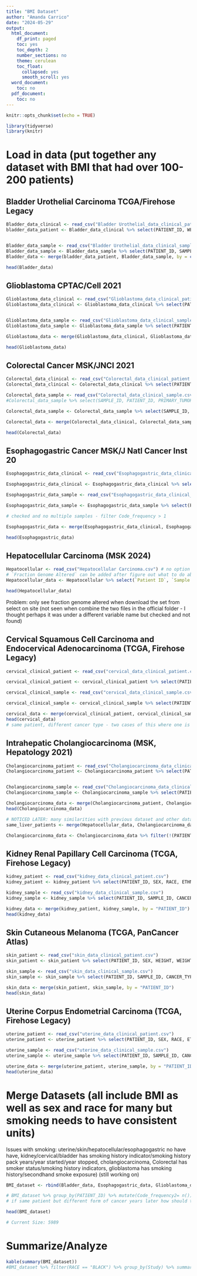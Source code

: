 ```yaml
---
title: "BMI Dataset"
author: "Amanda Carrico"
date: "2024-05-29"
output:
  html_document:
    df_print: paged
    toc: yes
    toc_depth: 2
    number_sections: no
    theme: cerulean
    toc_float:
      collapsed: yes
      smooth_scroll: yes
  word_document:
    toc: no
  pdf_document:
    toc: no
---
```


```r
knitr::opts_chunk$set(echo = TRUE)
```

```r
library(tidyverse)
library(knitr)
```

  

# Load in data (put together any dataset with BMI that had over 100-200 patients)

## Bladder Urothelial Carcinoma TCGA/Firehose Legacy
```r
Bladder_data_clinical <- read_csv("Bladder Urothelial_data_clinical_patient.csv")
bladder_data_patient <- Bladder_data_clinical %>% select(PATIENT_ID, WEIGHT, HEIGHT, SEX, RACE, ETHNICITY, SITE_OF_TUMOR_TISSUE, METASTATIC_SITE_PATIENT, TOBACCO_SMOKING_HISTORY_INDICATOR, SMOKING_PACK_YEARS, AGE, OS_STATUS, OS_MONTHS) %>% mutate(BMI = as.numeric(WEIGHT)/(as.numeric(HEIGHT)/100)^2, OS_STATUS = ifelse(OS_STATUS == "1:DECEASED", 1, 0), METASTATIC_SITE_PATIENT = ifelse(METASTATIC_SITE_PATIENT == "[Not Available]" | METASTATIC_SITE_PATIENT == "None", NA, METASTATIC_SITE_PATIENT), RACE = ifelse(RACE == "[Not Available]", NA, ifelse(RACE == "ASIAN", "Asian", RACE)), SEX = ifelse(SEX == "[Not Available]", NA, SEX), ETHNICITY = ifelse(ETHNICITY == "[Not Available]", NA, ETHNICITY), SMOKING_HISTORY = ifelse(TOBACCO_SMOKING_HISTORY_INDICATOR == "[Not Available]", NA, TOBACCO_SMOKING_HISTORY_INDICATOR), SMOKING_PACK_YEARS = ifelse(SMOKING_PACK_YEARS == "[Not Available]", NA, SMOKING_PACK_YEARS)) %>% select(-c(WEIGHT, HEIGHT, TOBACCO_SMOKING_HISTORY_INDICATOR)) %>% filter(!is.na(BMI)) %>% mutate(BMI_CATEGORIES = ifelse(BMI < 18.5, "Underweight", ifelse(BMI < 25, "Normal_Weight", ifelse(BMI < 30, "Overweight", "Obese"))))


Bladder_data_sample <- read_csv("Bladder Urothelial_data_clinical_sample.csv")
Bladder_data_sample <- Bladder_data_sample %>% select(PATIENT_ID, SAMPLE_ID, CANCER_TYPE, TMB_NONSYNONYMOUS) %>% group_by(PATIENT_ID) %>% mutate(Code_frequency= n(), TMB = TMB_NONSYNONYMOUS, Study = "Bladder Urothelial Carcinoma TCGA/Firehose Legacy", TUMOR_PURITY = NA, CANCER_TYPE = ifelse(CANCER_TYPE == "[Not Available]", NA, CANCER_TYPE)) %>% select(-TMB_NONSYNONYMOUS)
Bladder_data <- merge(bladder_data_patient, Bladder_data_sample, by = c("PATIENT_ID")) %>% filter(!(PATIENT_ID == "TCGA-DK-A1A6" & TMB == NA))

head(Bladder_data) 
```

## Glioblastoma CPTAC/Cell 2021
```r
Glioblastoma_data_clinical <- read_csv("Glioblastoma_data_clinical_patient.csv")
Glioblastoma_data_clinical <- Glioblastoma_data_clinical %>% select(PATIENT_ID, BMI, AGE, SEX, RACE, ETHNICITY, VITAL_STATUS, FOLLOW_UP_PERIOD, SMOKING_HISTORY) %>% mutate(OS_STATUS = ifelse(VITAL_STATUS == "Deceased", 1, 0), OS_MONTHS = substr(FOLLOW_UP_PERIOD, 1,2), RACE = ifelse(RACE == "[Not Available]", NA, ifelse(RACE == "White", "WHITE", RACE)), SMOKING_PACK_YEARS = NA, SEX = ifelse(SEX == "[Not Available]", NA, SEX), ETHNICITY = ifelse(ETHNICITY == "[Not Available]", NA, ifelse(ETHNICITY == "Hispanic or Latino", "HISPANIC OR LATINO", ifelse(ETHNICITY == "Not-Hispanic or Latino", "NOT HISPANIC OR LATINO", ETHNICITY))), BMI_CATEGORIES = ifelse(BMI < 18.5, "Underweight", ifelse(BMI < 25, "Normal_Weight", ifelse(BMI < 30, "Overweight", "Obese")))) %>% select(-c(FOLLOW_UP_PERIOD, VITAL_STATUS))


Glioblastoma_data_sample <- read_csv("Glioblastoma_data_clinical_sample.csv")
Glioblastoma_data_sample <- Glioblastoma_data_sample %>% select(PATIENT_ID, SAMPLE_ID, CANCER_TYPE, TMB_NONSYNONYMOUS, TUMOR_SITE_CURATED) %>% mutate(TMB = TMB_NONSYNONYMOUS, SITE_OF_TUMOR_TISSUE = TUMOR_SITE_CURATED, Study = "Glioblastoma CPTAC/Cell 2021", METASTATIC_SITE_PATIENT = NA, CANCER_TYPE = ifelse(CANCER_TYPE == "[Not Available]", NA, CANCER_TYPE)) %>% select(-c(TUMOR_SITE_CURATED, TMB_NONSYNONYMOUS)) %>% group_by(PATIENT_ID) %>% mutate(Code_frequency= n(), TUMOR_PURITY = NA) # checked and no patients with multiple samples

Glioblastoma_data <- merge(Glioblastoma_data_clinical, Glioblastoma_data_sample, by = c("PATIENT_ID"))

head(Glioblastoma_data)
```

## Colorectal Cancer MSK/JNCI 2021
```r
Colorectal_data_clinical <- read_csv("Colorectal_data_clinical_patient.csv")
Colorectal_data_clinical <- Colorectal_data_clinical %>% select(PATIENT_ID, BMI, RACE, SEX, AGE_AT_DX, OS_MET_STATUS, OS_MET_MONTHS, SMOKING_HISTORY) %>% mutate(OS_STATUS = ifelse(OS_MET_STATUS == "1:DECEASED", 1, 0), OS_MONTHS = OS_MET_MONTHS, AGE = AGE_AT_DX, ETHNICITY = NA, RACE = ifelse(RACE == "[Not Available]", NA, ifelse(RACE == "ASIAN-FAR EAST/INDIAN SUBCONT", "Asian", ifelse(RACE == "UNKNOWN_OTHER", "Other", ifelse(RACE == "NATIVE AMERICAN-AM IND/ALASKA", "AMERICAN INDIAN OR ALASKA NATIVE", RACE)))), SEX = ifelse(SEX == "[Not Available]", NA, SEX), SMOKING_PACK_YEARS = NA, BMI_CATEGORIES = ifelse(BMI < 18.5, "Underweight", ifelse(BMI < 25, "Normal_Weight", ifelse(BMI < 30 , "Overweight", "Obese")))) %>% select(-c(AGE_AT_DX, OS_MET_MONTHS, OS_MET_STATUS)) # met status and months also contained - survival from diagnosis of METS (but not the primary)

Colorectal_data_sample <- read_csv("Colorectal_data_clinical_sample.csv")
#Colorectal_data_sample %>% select(SAMPLE_ID, PATIENT_ID, PRIMARY_TUMOR_LOCATION, CANCER_TYPE, METASTATIC_SITE, CVR_TMB_SCORE, TUMOR_PURITY) %>% group_by(PATIENT_ID) %>% mutate(Code_frequency= n())  #checked and no multiple patients

Colorectal_data_sample <- Colorectal_data_sample %>% select(SAMPLE_ID, PATIENT_ID, PRIMARY_TUMOR_LOCATION, METASTATIC_SITE, CANCER_TYPE, CVR_TMB_SCORE, TUMOR_PURITY) %>% group_by(PATIENT_ID) %>% mutate(Code_frequency= n(), TMB = CVR_TMB_SCORE, CANCER_TYPE = ifelse(CANCER_TYPE == "[Not Available]", NA, CANCER_TYPE), SITE_OF_TUMOR_TISSUE = PRIMARY_TUMOR_LOCATION, Study = "Colorectal Cancer MSK/JNCI 2021", METASTATIC_SITE_PATIENT = ifelse(METASTATIC_SITE == "Not Applicable", NA, METASTATIC_SITE)) %>% select(-c(PRIMARY_TUMOR_LOCATION, CVR_TMB_SCORE, METASTATIC_SITE))

Colorectal_data <- merge(Colorectal_data_clinical, Colorectal_data_sample, by = c("PATIENT_ID"))

head(Colorectal_data)
```

## Esophagogastric Cancer MSK/J Natl Cancer Inst 20
```r
Esophagogastric_data_clinical <- read_csv("Esophagogastric_data_clinical_patient.csv")

Esophagogastric_data_clinical <- Esophagogastric_data_clinical %>% select(PATIENT_ID, AGE_AT_DIAGNOSIS, OS_STATUS, OS_MONTHS, BMI_CATEGORIES, SEX, RACE, ETHNICITY) %>% mutate(BMI = NA, BMI_CATEGORIES = ifelse(BMI_CATEGORIES == "Unknown", NA, BMI_CATEGORIES), RACE = ifelse(RACE == "[Not Available]", NA, ifelse(RACE == "White", "WHITE", ifelse(RACE == "Black or African AMERICAN", "BLACK OR AFRICAN AMERICAN", RACE))), SEX = ifelse(SEX == "[Not Available]", NA, SEX), ETHNICITY = ifelse(ETHNICITY == "[Not Available]", NA, ifelse(ETHNICITY == "Not Hispanic or Latino", "NOT HISPANIC OR LATINO", ifelse(ETHNICITY == "Hispanic or Latino", "HISPANIC OR LATINO", ifelse(ETHNICITY == "not reported", "Unknown", ETHNICITY)))), SMOKING_HISTORY = NA, SMOKING_PACK_YEARS = NA, OS_STATUS = ifelse(OS_STATUS == "1:DECEASED", 1, 0), AGE = AGE_AT_DIAGNOSIS) %>% select(-AGE_AT_DIAGNOSIS) # could not find cutoffs for BMI categories

Esophagogastric_data_sample <- read_csv("Esophagogastric_data_clinical_sample.csv")

Esophagogastric_data_sample <- Esophagogastric_data_sample %>% select(PATIENT_ID, SAMPLE_ID, CANCER_TYPE, TMB_NONSYNONYMOUS, PRIMARY_SITE, METASTATIC_SITE, TUMOR_PURITY, TMB_NONSYNONYMOUS) %>% mutate(SITE_OF_TUMOR_TISSUE = PRIMARY_SITE, TMB = TMB_NONSYNONYMOUS, METASTATIC_SITE_PATIENT = ifelse(METASTATIC_SITE == "Not Applicable", NA, METASTATIC_SITE)) %>% select(-c(PRIMARY_SITE, TMB_NONSYNONYMOUS, METASTATIC_SITE)) %>% group_by(PATIENT_ID) %>% mutate(Code_frequency= n(), Study = "Esophagogastric Cancer MSK/J Natl Cancer Inst 2023") 

# checked and no multiple samples - filter Code_frequency > 1

Esophagogastric_data <- merge(Esophagogastric_data_clinical, Esophagogastric_data_sample, by = c("PATIENT_ID"))

head(Esophagogastric_data)
```

## Hepatocellular Carcinoma (MSK 2024)
```r
Hepatocellular <- read_csv("Hepatocellular Carcinoma.csv") # no option to download full file
# `Fraction Genome Altered` can be added after figure out what to do about others
Hepatocellular_data <- Hepatocellular %>% select(`Patient ID`, `Sample ID`, `Cancer Type`, BMI, Age, Race, Sex, Ethnicity, `Metastatic Site`, `Overall Survival (Months)`, `Overall Survival Status`, `Primary Tumor Site`, `TMB (nonsynonymous)`, `Tumor Purity`) %>% mutate(PATIENT_ID = `Patient ID`, SAMPLE_ID = `Sample ID`, SEX = Sex, RACE = ifelse(Race == "[Not Available]", NA, ifelse(Race == "White", "WHITE", ifelse(Race == "Black", "BLACK OR AFRICAN AMERICAN", Race))), ETHNICITY = ifelse(Ethnicity == "Non-Spanish; Non-Hispanic" | Ethnicity == "South/Central America (except Brazil)" | Ethnicity == "Dominican Republic" | Ethnicity == "Cuban" | Ethnicity == "Other Spanish/Hispanic(incl European; excl Dom Rep" | Ethnicity == "Puerto Rican", "NOT HISPANIC OR LATINO", ifelse(Ethnicity == "Spanish  NOS; Hispanic NOS, Latino NOS", "HISPANIC OR LATINO", ifelse(Ethnicity == "Unknown whether Spanish or not", "Unknown", Ethnicity))), BMI_CATEGORIES = ifelse(BMI < 18.5, "Underweight", ifelse(BMI < 25, "Normal_Weight", ifelse(BMI < 30, "Overweight", "Obese"))), OS_STATUS = ifelse(`Overall Survival Status` == "1:DECEASED", 1, 0), OS_MONTHS = `Overall Survival (Months)`, SMOKING_HISTORY = NA, SMOKING_PACK_YEARS = NA, CANCER_TYPE = `Cancer Type`, SITE_OF_TUMOR_TISSUE = `Primary Tumor Site`, AGE = Age, TMB = `TMB (nonsynonymous)`, TUMOR_PURITY = `Tumor Purity`, TMB = `TMB (nonsynonymous)`, METASTATIC_SITE_PATIENT = ifelse(`Metastatic Site` == "Not Applicable", NA, `Metastatic Site`), Study = "Hepatocellular Carcinoma (MSK 2024)")  %>% select(-c(`Patient ID`, `Sample ID`, `Cancer Type`, Age, `Metastatic Site`, `Overall Survival (Months)`, `Overall Survival Status`, Sex, Race, Ethnicity, `Primary Tumor Site`, `TMB (nonsynonymous)`, `Tumor Purity`)) %>% group_by(PATIENT_ID) %>% mutate(Code_frequency= n()) 

head(Hepatocellular_data)
```

Problem: only see fraction genome altered when download the set from select on site (not seen when combine the two files in the official folder - I thought perhaps it was under a different variable name but checked and not found)


## Cervical Squamous Cell Carcinoma and Endocervical Adenocarcinoma (TCGA, Firehose Legacy)

```r
cervical_clinical_patient <- read_csv("cervical_data_clinical_patient.csv")

cervical_clinical_patient <- cervical_clinical_patient %>% select(PATIENT_ID, SEX, HEIGHT, WEIGHT, RACE, ETHNICITY, AGE, SITE_OF_TUMOR_TISSUE, OS_STATUS, OS_MONTHS, TOBACCO_SMOKING_HISTORY_INDICATOR, SMOKING_PACK_YEARS) %>% mutate(BMI = as.numeric(WEIGHT)/(as.numeric(HEIGHT)/100)^2, BMI_CATEGORIES = ifelse(BMI < 18.5, "Underweight", ifelse(BMI < 25, "Normal_Weight", ifelse(BMI < 30, "Overweight", "Obese"))), METASTATIC_SITE_PATIENT = NA, SMOKING_PACK_YEARS = ifelse(SMOKING_PACK_YEARS == "[Not Available]", NA, SMOKING_PACK_YEARS), SMOKING_HISTORY = ifelse(TOBACCO_SMOKING_HISTORY_INDICATOR == "[Not Available]", NA, TOBACCO_SMOKING_HISTORY_INDICATOR), TUMOR_PURITY = NA, RACE = ifelse(RACE == "[Not Available]", NA, ifelse(RACE == "ASIAN", "Asian", RACE)), SEX = ifelse(SEX == "[Not Available]", NA, SEX), ETHNICITY = ifelse(ETHNICITY == "[Not Available]", NA, ETHNICITY), Study = "Cervical Squamous Cell Carcinoma and Endocervical Adenocarcinoma (TCGA, Firehose Legacy)", OS_STATUS = ifelse(OS_STATUS == "1:DECEASED", 1, 0)) %>% select(-c(HEIGHT, WEIGHT, TOBACCO_SMOKING_HISTORY_INDICATOR))

cervical_clinical_sample <- read_csv("cervical_data_clinical_sample.csv")

cervical_clinical_sample <- cervical_clinical_sample %>% select(PATIENT_ID, SAMPLE_ID, CANCER_TYPE, TMB_NONSYNONYMOUS) %>% group_by(PATIENT_ID) %>% mutate(TMB = TMB_NONSYNONYMOUS, Code_frequency= n(), CANCER_TYPE = ifelse(CANCER_TYPE == "[Not Available]", NA, CANCER_TYPE)) %>% select(-TMB_NONSYNONYMOUS)

cervical_data <- merge(cervical_clinical_patient, cervical_clinical_sample, by = "PATIENT_ID") %>% filter(!(PATIENT_ID == "TCGA-HM-A6W2" & CANCER_TYPE == "Cervical Cancer, NOS" | PATIENT_ID == "TCGA-UC-A7PG" & CANCER_TYPE == "Cervical Cancer, NOS"))
head(cervical_data)
# same patient, different cancer type - two cases of this where one is a more specific form of cancer perhaps diagnosed later but all other numbers are the same
```

## Intrahepatic Cholangiocarcinoma (MSK, Hepatology 2021)

```r
Cholangiocarcinoma_patient <- read_csv("Cholangiocarcinoma_data_clinical_patient.csv")
Cholangiocarcinoma_patient <- Cholangiocarcinoma_patient %>% select(PATIENT_ID, AGE, SEX, BMI, OS_MONTHS, OS_STATUS, SMOKING_STATUS) %>% mutate(BMI_CATEGORIES = ifelse(BMI < 18.5, "Underweight", ifelse(BMI < 25, "Normal_Weight", ifelse(BMI < 30, "Overweight", "Obese"))), RACE = NA, TUMOR_PURITY = NA, SEX = ifelse(SEX == "[Not Available]", NA, SEX), ETHNICITY = NA, SITE_OF_TUMOR_TISSUE = "intrahepatic cholangiocarcinoma", METASTATIC_SITE_PATIENT = NA, CANCER_TYPE = "Liver", OS_STATUS = ifelse(OS_STATUS == "1:DECEASED", 1, 0), SMOKING_HISTORY = SMOKING_STATUS, SMOKING_PACK_YEARS = NA, Study = "Intrahepatic Cholangiocarcinoma (MSK, Hepatology 2021)") %>% select(-SMOKING_STATUS)


Cholangiocarcinoma_sample <- read_csv("Cholangiocarcinoma_data_clinical_sample.csv")
Cholangiocarcinoma_sample <- Cholangiocarcinoma_sample %>% select(PATIENT_ID, SAMPLE_ID, TMB_NONSYNONYMOUS) %>% mutate(TMB = TMB_NONSYNONYMOUS) %>% select(-TMB_NONSYNONYMOUS) %>% group_by(PATIENT_ID) %>% mutate(Code_frequency= n()) # none with more than one sample

Cholangiocarcinoma_data <- merge(Cholangiocarcinoma_patient, Cholangiocarcinoma_sample, by = "PATIENT_ID")
head(Cholangiocarcinoma_data)

# NOTICED LATER: many similarities with previous dataset and other dataset has more info (otherwise same when include info in this study - for about 200 cases)
same_liver_patients <- merge(Hepatocellular_data, Cholangiocarcinoma_data, by = "PATIENT_ID")

Cholangiocarcinoma_data <- Cholangiocarcinoma_data %>% filter(!(PATIENT_ID %in% same_liver_patients$PATIENT_ID))
```

## Kidney Renal Papillary Cell Carcinoma (TCGA, Firehose Legacy)

```r
kidney_patient <- read_csv("kidney_data_clinical_patient.csv")
kidney_patient <- kidney_patient %>% select(PATIENT_ID, SEX, RACE, ETHNICITY, AGE, OS_STATUS, OS_MONTHS, SITE_OF_TUMOR_TISSUE, HEIGHT, WEIGHT, SMOKING_PACK_YEARS, TOBACCO_SMOKING_HISTORY_INDICATOR) %>% mutate(BMI = as.numeric(WEIGHT)/(as.numeric(HEIGHT)/100)^2, BMI_CATEGORIES = ifelse(BMI < 18.5, "Underweight", ifelse(BMI < 25, "Normal_Weight", ifelse(BMI < 30, "Overweight", "Obese"))), RACE = ifelse(RACE == "[Not Available]", NA, ifelse(RACE == "ASIAN", "Asian", RACE)), SEX = ifelse(SEX == "[Not Available]", NA, SEX), ETHNICITY = ifelse(ETHNICITY == "[Not Available]", NA, ETHNICITY), OS_STATUS = ifelse(OS_STATUS == "1:DECEASED", 1, 0), SMOKING_PACK_YEARS = ifelse(SMOKING_PACK_YEARS == "[Not Available]", NA, SMOKING_PACK_YEARS), SMOKING_HISTORY = ifelse(TOBACCO_SMOKING_HISTORY_INDICATOR == "[Not Available]", NA, TOBACCO_SMOKING_HISTORY_INDICATOR), Study = "Kidney Renal Papillary Cell Carcinoma (TCGA, Firehose Legacy)", TUMOR_PURITY = NA, METASTATIC_SITE_PATIENT = NA) %>% select(-c(HEIGHT, WEIGHT, TOBACCO_SMOKING_HISTORY_INDICATOR))

kidney_sample <- read_csv("kidney_data_clinical_sample.csv")
kidney_sample <- kidney_sample %>% select(PATIENT_ID, SAMPLE_ID, CANCER_TYPE, TMB_NONSYNONYMOUS) %>% mutate(TMB = TMB_NONSYNONYMOUS, CANCER_TYPE = ifelse(CANCER_TYPE == "[Not Available]", NA, CANCER_TYPE)) %>% select(-TMB_NONSYNONYMOUS) %>% group_by(PATIENT_ID) %>% mutate(Code_frequency= n()) %>% filter(!(PATIENT_ID == "TCGA-UZ-A9PS" & is.na(TMB) == TRUE)) # one sample same patient but no other TMB/different data

kidney_data <- merge(kidney_patient, kidney_sample, by = "PATIENT_ID")
head(kidney_data)
```

## Skin Cutaneous Melanoma (TCGA, PanCancer Atlas)

```r
skin_patient <- read_csv("skin_data_clinical_patient.csv")
skin_patient <- skin_patient %>% select(PATIENT_ID, SEX, HEIGHT, WEIGHT, RACE, ETHNICITY, AGE, METASTATIC_SITE_PATIENT, TUMOR_SITE, OS_STATUS, OS_MONTHS) %>% mutate(BMI = as.numeric(WEIGHT)/(as.numeric(HEIGHT)/100)^2, BMI_CATEGORIES = ifelse(BMI < 18.5, "Underweight", ifelse(BMI < 25, "Normal_Weight", ifelse(BMI < 30, "Overweight", "Obese"))), RACE = ifelse(RACE == "[Not Available]", NA, ifelse(RACE == "ASIAN", "Asian", RACE)), SEX = ifelse(SEX == "[Not Available]", NA, SEX), ETHNICITY = ifelse(ETHNICITY == "[Not Available]", NA, ETHNICITY), OS_STATUS = ifelse(OS_STATUS == "1:DECEASED", 1, 0), METASTATIC_SITE_PATIENT =  ifelse(METASTATIC_SITE_PATIENT == "[Not Available]", NA, METASTATIC_SITE_PATIENT), SMOKING_HISTORY = NA, SMOKING_PACK_YEARS = NA, SITE_OF_TUMOR_TISSUE = TUMOR_SITE, TUMOR_PURITY = NA, Study = "Skin Cutaneous Melanoma (TCGA, PanCancer Atlas)") %>% select(-c(HEIGHT, WEIGHT, TUMOR_SITE))

skin_sample <- read_csv("skin_data_clinical_sample.csv")
skin_sample <- skin_sample %>% select(PATIENT_ID, SAMPLE_ID, CANCER_TYPE, TMB_NONSYNONYMOUS) %>% mutate(TMB = TMB_NONSYNONYMOUS, CANCER_TYPE = ifelse(CANCER_TYPE == "[Not Available]", NA, CANCER_TYPE)) %>% select(-TMB_NONSYNONYMOUS) %>% group_by(PATIENT_ID) %>% mutate(Code_frequency= n()) %>% filter(!((Code_frequency > 1 & is.na(TMB) == TRUE & is.na(CANCER_TYPE) == TRUE)|(PATIENT_ID == "TCGA-ER-A19T" & is.na(CANCER_TYPE) == TRUE)|(PATIENT_ID == "TCGA-ER-A2NF" & is.na(CANCER_TYPE) == TRUE)))

skin_data <- merge(skin_patient, skin_sample, by = "PATIENT_ID")
head(skin_data)
```

## Uterine Corpus Endometrial Carcinoma (TCGA, Firehose Legacy)

```r
uterine_patient <- read_csv("uterine_data_clinical_patient.csv")
uterine_patient <- uterine_patient %>% select(PATIENT_ID, SEX, RACE, ETHNICITY, HEIGHT, WEIGHT, AGE, OS_STATUS, OS_MONTHS, SITE_OF_TUMOR_TISSUE) %>% mutate(BMI = as.numeric(WEIGHT)/(as.numeric(HEIGHT)/100)^2, BMI_CATEGORIES = ifelse(BMI < 18.5, "Underweight", ifelse(BMI < 25, "Normal_Weight", ifelse(BMI < 30, "Overweight", "Obese"))), RACE = ifelse(RACE == "[Not Available]", NA, ifelse(RACE == "ASIAN", "Asian", RACE)), SEX = ifelse(SEX == "[Not Available]", NA, SEX), ETHNICITY = ifelse(ETHNICITY == "[Not Available]", NA, ETHNICITY), OS_STATUS = ifelse(OS_STATUS == "1:DECEASED", 1, 0), METASTATIC_SITE_PATIENT = NA, SMOKING_HISTORY = NA, SMOKING_PACK_YEARS = NA, TUMOR_PURITY = NA, Study = "Uterine Corpus Endometrial Carcinoma (TCGA, Firehose Legacy)") %>% select(-c(HEIGHT, WEIGHT))

uterine_sample <- read_csv("uterine_data_clinical_sample.csv")
uterine_sample <- uterine_sample %>% select(PATIENT_ID, SAMPLE_ID, CANCER_TYPE, TMB_NONSYNONYMOUS) %>% mutate(TMB = TMB_NONSYNONYMOUS, CANCER_TYPE = ifelse(CANCER_TYPE == "[Not Available]", NA, CANCER_TYPE)) %>% select(-TMB_NONSYNONYMOUS) %>% group_by(PATIENT_ID) %>% mutate(Code_frequency= n()) %>% filter(!(PATIENT_ID == "TCGA-BK-A139" & SAMPLE_ID == "TCGA-BK-A139-02")) # same info but no TMB value for other sample

uterine_data <- merge(uterine_patient, uterine_sample, by = "PATIENT_ID")
head(uterine_data)
```

  
# Merge Datasets (all include BMI as well as sex and race for many but smoking needs to have consistent units) 

Issues with smoking: uterine/skin/hepatocellular/esophagogastric no have have, kidney/cervical/bladder has smoking history indicator/smoking history pack years/year started/year stopped, cholangiocarcinoma, Colorectal has smoker status/smoking history indicators, glioblastoma has smoking history/secondhand smoke exposure)
(still working on)

```r
BMI_dataset <- rbind(Bladder_data, Esophagogastric_data, Glioblastoma_data, Colorectal_data, Hepatocellular_data, cervical_data, Cholangiocarcinoma_data, kidney_data, skin_data, uterine_data) %>% mutate(SEX = factor(SEX), RACE = factor(RACE), ETHNICITY = factor(ETHNICITY), SITE_OF_TUMOR_TISSUE = factor(SITE_OF_TUMOR_TISSUE), METASTATIC_SITE_PATIENT = factor(METASTATIC_SITE_PATIENT), SMOKING_PACK_YEARS = as.numeric(SMOKING_PACK_YEARS), AGE = as.numeric(AGE), OS_STATUS = factor(OS_STATUS), OS_MONTHS = as.numeric(OS_MONTHS), SMOKING_HISTORY = factor(SMOKING_HISTORY), BMI_CATEGORIES = factor(BMI_CATEGORIES), CANCER_TYPE = factor(CANCER_TYPE), Study = factor(Study), TUMOR_PURITY = as.numeric(TUMOR_PURITY))

# BMI_dataset %>% group_by(PATIENT_ID) %>% mutate(Code_frequency2= n()) %>% filter(Code_frequency2 > 1)
# if same patient but different form of cancer years later how should that be handled 

head(BMI_dataset)

# Current Size: 5989
```

# Summarize/Analyze
```r
kable(summary(BMI_dataset))
#BMI_dataset %>% filter(RACE == "BLACK") %>% group_by(Study) %>% summarise(mean(TMB))
```
